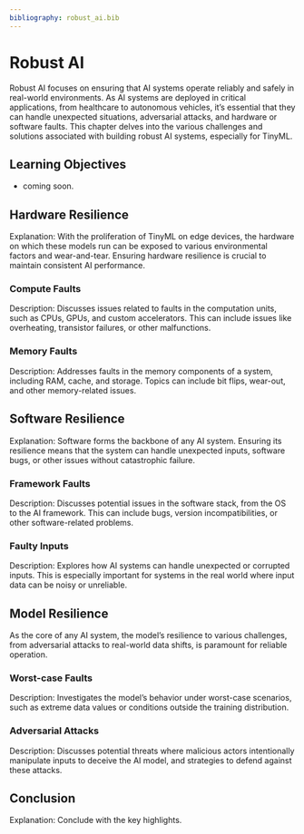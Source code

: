 ```yaml
---
bibliography: robust_ai.bib
---
```


# Robust AI

Robust AI focuses on ensuring that AI systems operate reliably and safely in real-world environments. As AI systems are deployed in critical applications, from healthcare to autonomous vehicles, it's essential that they can handle unexpected situations, adversarial attacks, and hardware or software faults. This chapter delves into the various challenges and solutions associated with building robust AI systems, especially for TinyML.

::: {.callout-tip}
## Learning Objectives

* coming soon.

:::

## Hardware Resilience

Explanation: With the proliferation of TinyML on edge devices, the hardware on which these models run can be exposed to various environmental factors and wear-and-tear. Ensuring hardware resilience is crucial to maintain consistent AI performance.

### Compute Faults

Description: Discusses issues related to faults in the computation units, such as CPUs, GPUs, and custom accelerators. This can include issues like overheating, transistor failures, or other malfunctions.

### Memory Faults

Description: Addresses faults in the memory components of a system, including RAM, cache, and storage. Topics can include bit flips, wear-out, and other memory-related issues.

## Software Resilience

Explanation: Software forms the backbone of any AI system. Ensuring its resilience means that the system can handle unexpected inputs, software bugs, or other issues without catastrophic failure.

### Framework Faults

Description: Discusses potential issues in the software stack, from the OS to the AI framework. This can include bugs, version incompatibilities, or other software-related problems.

### Faulty Inputs

Description: Explores how AI systems can handle unexpected or corrupted inputs. This is especially important for systems in the real world where input data can be noisy or unreliable.

## Model Resilience

As the core of any AI system, the model's resilience to various challenges, from adversarial attacks to real-world data shifts, is paramount for reliable operation.

### Worst-case Faults

Description: Investigates the model's behavior under worst-case scenarios, such as extreme data values or conditions outside the training distribution.

### Adversarial Attacks 

Description: Discusses potential threats where malicious actors intentionally manipulate inputs to deceive the AI model, and strategies to defend against these attacks.

## Conclusion

Explanation: Conclude with the key highlights.